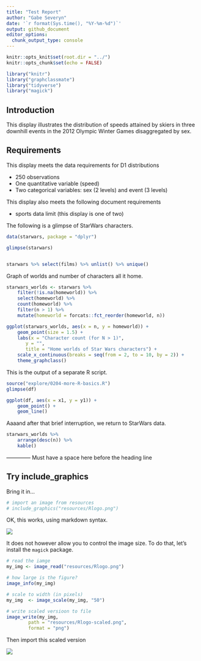 ```yaml
---
title: "Test Report"
author: "Gabe Severyn"
date: '`r format(Sys.time(), "%Y-%m-%d")`'
output: github_document
editor_options: 
  chunk_output_type: console
---
```


```r
knitr::opts_knit$set(root.dir = "../")
knitr::opts_chunk$set(echo = FALSE) 
```


```r
library("knitr")  
library("graphclassmate")
library("tidyverse")
library("magick")
```


## Introduction

This display illustrates the distribution of speeds attained by skiers
in three downhill events in the 2012 Olympic Winter Games disaggregated
by sex.

## Requirements 

This display meets the data requirements for D1 distributions

- 250 observations 
- One quantitative variable (speed) 
- Two categorical variables: sex (2 levels) and event (3 levels)  

This display also meets the following document requirements 

- sports data limit (this display is one of two) 


The following is a glimpse of StarWars characters.
```r
data(starwars, package = "dplyr")

glimpse(starwars)


starwars %>% select(films) %>% unlist() %>% unique()
```


Graph of worlds and number of characters all it home.
```r
starwars_worlds <- starwars %>% 
    filter(!is.na(homeworld)) %>% 
    select(homeworld) %>% 
    count(homeworld) %>% 
    filter(n > 1) %>% 
    mutate(homeworld = forcats::fct_reorder(homeworld, n))

ggplot(starwars_worlds, aes(x = n, y = homeworld)) +
    geom_point(size = 1.5) +
    labs(x = "Character count (for N > 1)",
       y = "",
       title = "Home worlds of Star Wars characters") +
    scale_x_continuous(breaks = seq(from = 2, to = 10, by = 2)) +
    theme_graphclass()
```

This is the output of a separate R script.

```r
source("explore/0204-more-R-basics.R")
glimpse(df)

ggplot(df, aes(x = x1, y = y1)) +
    geom_point() +
    geom_line()
```

Aaaand after that brief interruption, we return to StarWars data.

```r
starwars_worlds %>% 
    arrange(desc(n)) %>% 
    kable()
```


-------------- Must have a space here before the heading line


## Try include_graphics



Bring it in...

```r
# import an image from resources 
# include_graphics("resources/Rlogo.png")
```


OK, this works, using markdown syntax. 

![](../resources/Rlogo.png) 

It does not however allow you to control the image size. To do that, let's install the `magick` package.  

```r
# read the iamge
my_img <- image_read("resources/Rlogo.png")

# how large is the figure?
image_info(my_img)

# scale to width (in pixels) 
my_img  <- image_scale(my_img, "50")

# write scaled versioon to file
image_write(my_img, 
        path = "resources/Rlogo-scaled.png", 
        format = "png")
```


Then import this scaled version

![](../resources/Rlogo-scaled.png) 


